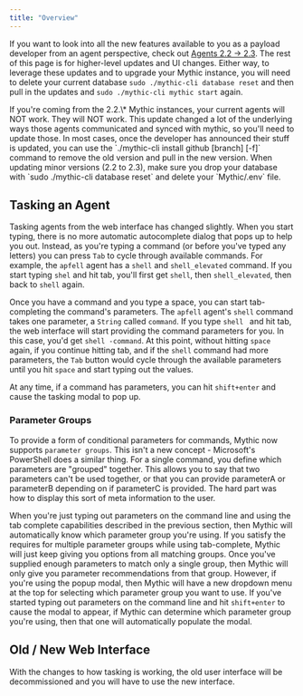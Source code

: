 ```yaml
---
title: "Overview"
---
```


If you want to look into all the new features available to you as a payload developer from an agent perspective, check out [Agents 2.2 -> 2.3](https://docs.mythic-c2.net/updating/mythic-2.2-greater-than-2.3-updates/agents-2.2-greater-than-2.3). The rest of this page is for higher-level updates and UI changes. Either way, to leverage these updates and to upgrade your Mythic instance, you will need to delete your current database `sudo ./mythic-cli database reset` and then pull in the updates and `sudo ./mythic-cli mythic start` again.

<Warning>
If you're coming from the 2.2.\* Mythic instances, your current agents will NOT work. They will NOT work. This update changed a lot of the underlying ways those agents communicated and synced with mythic, so you'll need to update those. In most cases, once the developer has announced their stuff is updated, you can use the `./mythic-cli install github <url> [branch] [-f]` command to remove the old version and pull in the new version.
</Warning>

<Note>
When updating minor versions (2.2 to 2.3), make sure you drop your database with `sudo ./mythic-cli database reset` and delete your `Mythic/.env` file.
</Note>

## Tasking an Agent

Tasking agents from the web interface has changed slightly. When you start typing, there is no more automatic autocomplete dialog that pops up to help you out. Instead, as you're typing a command (or before you've typed any letters) you can press `Tab` to cycle through available commands. For example, the `apfell` agent has a `shell` and `shell_elevated` command. If you start typing `shel` and hit tab, you'll first get `shell`, then `shell_elevated`, then back to `shell` again.

Once you have a command and you type a space, you can start tab-completing the command's parameters. The `apfell` agent's `shell` command takes one parameter, a `String` called `command`. If you type `shell ` and hit tab, the web interface will start providing the command parameters for you. In this case, you'd get `shell -command`. At this point, without hitting `space` again, if you continue hitting tab, and if the `shell` command had more parameters, the `Tab` button would cycle through the available parameters until you hit `space` and start typing out the values.

At any time, if a command has parameters, you can hit `shift+enter` and cause the tasking modal to pop up.

### Parameter Groups

To provide a form of conditional parameters for commands, Mythic now supports `parameter groups`. This isn't a new concept - Microsoft's PowerShell does a similar thing. For a single command, you define which parameters are "grouped" together. This allows you to say that two parameters can't be used together, or that you can provide parameterA or parameterB depending on if parameterC is provided. The hard part was how to display this sort of meta information to the user.

When you're just typing out parameters on the command line and using the tab complete capabilities described in the previous section, then Mythic will automatically know which parameter group you're using. If you satisfy the requires for multiple parameter groups while using tab-complete, Mythic will just keep giving you options from all matching groups. Once you've supplied enough parameters to match only a single group, then Mythic will only give you parameter recommendations from that group. However, if you're using the popup modal, then Mythic will have a new dropdown menu at the top for selecting which parameter group you want to use. If you've started typing out parameters on the command line and hit `shift+enter` to cause the modal to appear, if Mythic can determine which parameter group you're using, then that one will automatically populate the modal.

## Old / New Web Interface

With the changes to how tasking is working, the old user interface will be decommissioned and you will have to use the new interface.
